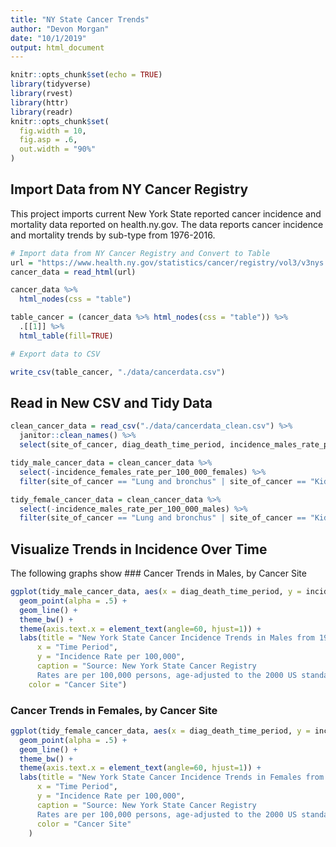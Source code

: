 ```yaml
---
title: "NY State Cancer Trends"
author: "Devon Morgan"
date: "10/1/2019"
output: html_document
---
```


```r
knitr::opts_chunk$set(echo = TRUE)
library(tidyverse)
library(rvest)
library(httr)
library(readr)
knitr::opts_chunk$set(
  fig.width = 10,
  fig.asp = .6,
  out.width = "90%"
)

```

## Import Data from NY Cancer Registry
This project imports current New York State reported cancer incidence and mortality data reported on health.ny.gov. The data reports cancer incidence and mortality trends by sub-type from 1976-2016. 

```r
# Import data from NY Cancer Registry and Convert to Table
url = "https://www.health.ny.gov/statistics/cancer/registry/vol3/v3nys.htm"
cancer_data = read_html(url)

cancer_data %>%
  html_nodes(css = "table")

table_cancer = (cancer_data %>% html_nodes(css = "table")) %>% 
  .[[1]] %>%
  html_table(fill=TRUE)

# Export data to CSV

write_csv(table_cancer, "./data/cancerdata.csv")

```

## Read in New CSV and Tidy Data

```r
clean_cancer_data = read_csv("./data/cancerdata_clean.csv") %>% 
  janitor::clean_names() %>% 
  select(site_of_cancer, diag_death_time_period, incidence_males_rate_per_100_000_males, incidence_females_rate_per_100_000_females)

tidy_male_cancer_data = clean_cancer_data %>% 
  select(-incidence_females_rate_per_100_000_females) %>% 
  filter(site_of_cancer == "Lung and bronchus" | site_of_cancer == "Kidney and renal pelvis" |site_of_cancer =="Urinary bladder (incl. in situ)" | site_of_cancer =="Thyroid" | site_of_cancer =="Non-Hodgkin lymphomas")

tidy_female_cancer_data = clean_cancer_data %>% 
  select(-incidence_males_rate_per_100_000_males) %>% 
  filter(site_of_cancer == "Lung and bronchus" | site_of_cancer == "Kidney and renal pelvis" |site_of_cancer =="Urinary bladder (incl. in situ)" | site_of_cancer =="Thyroid" | site_of_cancer =="Non-Hodgkin lymphomas" |site_of_cancer =="Female breast")
```

## Visualize Trends in Incidence Over Time
The following graphs show 
### Cancer Trends in Males, by Cancer Site
```r
ggplot(tidy_male_cancer_data, aes(x = diag_death_time_period, y = incidence_males_rate_per_100_000_males, color = site_of_cancer, group = site_of_cancer)) +
  geom_point(alpha = .5) +
  geom_line() +
  theme_bw() +
  theme(axis.text.x = element_text(angle=60, hjust=1)) +
  labs(title = "New York State Cancer Incidence Trends in Males from 1976-2015, by Cancer Site",
      x = "Time Period",
      y = "Incidence Rate per 100,000",
      caption = "Source: New York State Cancer Registry
      Rates are per 100,000 persons, age-adjusted to the 2000 US standard population",
    color = "Cancer Site")

```

### Cancer Trends in Females, by Cancer Site

```r
ggplot(tidy_female_cancer_data, aes(x = diag_death_time_period, y = incidence_females_rate_per_100_000_females, color = site_of_cancer, group = site_of_cancer)) +
  geom_point(alpha = .5) +
  geom_line() +
  theme_bw() +
  theme(axis.text.x = element_text(angle=60, hjust=1)) +
  labs(title = "New York State Cancer Incidence Trends in Females from 1976-2015, by Cancer Site",
      x = "Time Period",
      y = "Incidence Rate per 100,000",
      caption = "Source: New York State Cancer Registry
      Rates are per 100,000 persons, age-adjusted to the 2000 US standard population",
      color = "Cancer Site"
    )
```

